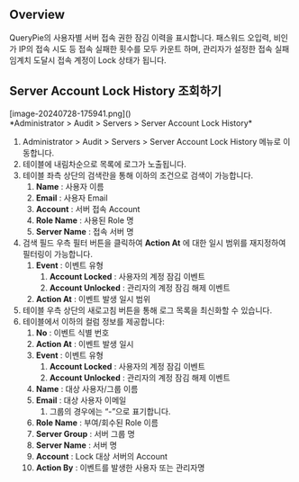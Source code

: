 ## Overview
QueryPie의 사용자별 서버 접속 권한 잠김 이력을 표시합니다. 패스워드 오입력, 비인가 IP의 접속 시도 등 접속 실패한 횟수를 모두 카운트 하며, 관리자가 설정한 접속 실패 임계치 도달시 접속 계정이 Lock 상태가 됩니다.

## Server Account Lock History 조회하기
<p align="center">
<div>[image-20240728-175941.png]()</div>
*Administrator &gt; Audit &gt; Servers &gt; Server Account Lock History*
</p>

1. Administrator &gt; Audit &gt; Servers &gt; Server Account Lock History 메뉴로 이동합니다.
2. 테이블에 내림차순으로 목록에 로그가 노출됩니다.
3. 테이블 좌측 상단의 검색란을 통해 이하의 조건으로 검색이 가능합니다.
    1. **Name**  : 사용자 이름
    2. **Email**  : 사용자 Email
    3. **Account**  : 서버 접속 Account
    4. **Role Name**  : 사용된 Role 명
    5. **Server Name**  : 접속 서버 명
4. 검색 필드 우측 필터 버튼을 클릭하여  **Action At** 에 대한 일시 범위를 재지정하여 필터링이 가능합니다.
    1. **Event**  : 이벤트 유형
        1. **Account Locked**  : 사용자의 계정 잠김 이벤트
        2. **Account Unlocked**  : 관리자의 계정 잠김 해제 이벤트
    2. **Action At**  : 이벤트 발생 일시 범위
5. 테이블 우측 상단의 새로고침 버튼을 통해 로그 목록을 최신화할 수 있습니다.
6. 테이블에서 이하의 컬럼 정보를 제공합니다:
    1. **No**  : 이벤트 식별 번호
    2. **Action At**  : 이벤트 발생 일시
    3. **Event**  : 이벤트 유형
        1. **Account Locked**  : 사용자의 계정 잠김 이벤트
        2. **Account Unlocked**  : 관리자의 계정 잠김 해제 이벤트
    4. **Name**  : 대상 사용자/그룹 이름
    5. **Email**  : 대상 사용자 이메일
        1. 그룹의 경우에는 “-”으로 표기합니다.
    6. **Role Name**  : 부여/회수된 Role 이름
    7. **Server Group**  : 서버 그룹 명
    8. **Server Name**  : 서버 명
    9. **Account**  : Lock 대상 서버의 Account
    10. **Action By**  : 이벤트를 발생한 사용자 또는 관리자명
